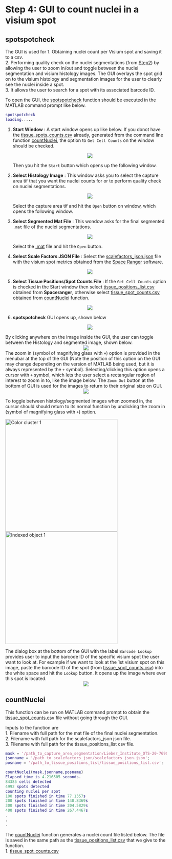 # Step 4: GUI to count nuclei in a visium spot

## spotspotcheck

The GUI is used for
1. Obtaining nuclei count per Visium spot and saving it to a csv.  
2. Performing quality check on the nuclei segmentations (from [Step2](http://research.libd.org/VisiumLIBD/step-2-nuclei-segmentation-of-individual-capture-areas-images.html)) by allowing the user to zoom in/out and toggle between the nuclei segmentation and visium histology images. The GUI overlays the spot grid on to the visium histology and segmentation images for the user to clearly see the nuclei inside a spot.  
3. It allows the user to search for a spot with its associated barcode ID.

To open the GUI, the [spotspotcheck](https://github.com/LieberInstitute/VisiumLIBD/blob/main/code/spotspotcheck.m) function should be executed in the MATLAB command prompt like below.

```MATLAB
spotspotcheck
loading.....
```

1. **Start Window** : A start window opens up like below. If you donot have the [tissue_spots_counts.csv](https://github.com/LieberInstitute/VisiumLIBD/blob/main/pipeline_outputs/spotspotcheck/tissue_spot_counts.csv) already, generated from the command line function [countNuclei](https://github.com/LieberInstitute/VisiumLIBD/blob/main/code/countNuclei.m), the option to `Get Cell Counts` on the window should be checked.
<center>
![](images/start.png) 
</center>
Then you hit the `Start` button which opens up the following window.

2. **Select Histology Image** : This window asks you to select the capture area tif that you want the nuclei counts for or to perform quality check on nuclei segmentations.
<center>
![](images/Select Histology Image.png) 
</center>
Select the capture area tif and hit the `Open` button on window, which opens the following window.

3. **Select Segmented Mat File** : This wondow asks for the final segmented `.mat` file of the nuclei segmentations.
<center>
![](images/Select segmentation.png) 
</center>
Select the [.mat](https://github.com/LieberInstitute/VisiumLIBD/blob/main/pipeline_outputs/refineVNS/Liebert_Institute_OTS-20-7690_rush_anterior_A1_nuclei.mat) file and hit the `Open` button.

4. **Select Scale Factors JSON File** : Select the [scalefactors_json.json](https://github.com/LieberInstitute/VisiumLIBD/blob/main/pipeline_outputs/spaceranger/scalefactors_json.json) file with the visium spot metrics obtained from the [Space Ranger](https://support.10xgenomics.com/spatial-gene-expression/software/pipelines/latest/what-is-space-ranger) software.
<center>
![](images/select json.png) 
</center>

5. **Select Tissue Positions/Spot Counts File** : If the `Get Cell Counts` option is checked in the Start window then select [tissue_positions_list.csv](https://github.com/LieberInstitute/VisiumLIBD/blob/main/pipeline_outputs/spaceranger/tissue_positions_list.csv) obtained from **Spaceranger**, otherwise select [tissue_spot_counts.csv](https://github.com/LieberInstitute/VisiumLIBD/blob/main/pipeline_outputs/spotspotcheck/tissue_spot_counts.csv) obtained from [countNuclei](https://github.com/LieberInstitute/VisiumLIBD/blob/main/code/countNuclei.m) function.
<center>
![](images/select spot counts.png) 
</center>


6. **spotspotcheck** GUI opens up, shown below
<center>
![](images/spotspotcheck.png) 
</center>

By clicking anywhere on the image inside the GUI, the user can toggle between the Histology and segmented image, shown below.
<center>
![](images/spotspotcheck BW.png) 
</center>

The zoom in (symbol of magnifying glass with `+`) option is provided in the menubar at the top of the GUI (Note the position of this option on the GUI may change depending on the version of MATLAB being used, but it is always represented by the `+` symbol). Selecting/clicking this option opens a cursor with `+` symbol, which lets the user select a rectangular region of interest to zoom in to, like the image below. The `Zoom Out` button at the bottom of GUI is used for the images to return to their original size on GUI.
<center>
![](images/zoom in 1.png) 
</center>

To toggle between histology/segmented images when zoomed in, the cursor should should return to its normal function by unclicking the zoom in (symbol of magnifying glass with `+`) option.

<img src="images/zoom in 2.png" title="Color cluster 1" width="350"/> <img src="images/zoom in 2 BW.png" title="Indexed object 1" width="350"/> 

The dialog box at the bottom of the GUI with the label `Barcode Lookup` provides user to input the barcode ID of the specific visium spot the user want to look at. For example if we want to look at the 1st visium spot on this image, paste the barcode ID of the spot (from [tissue_spot_counts.csv](https://github.com/LieberInstitute/VisiumLIBD/blob/main/pipeline_outputs/spotspotcheck/tissue_spot_counts.csv)) into the white space and hit the `Lookup` button. It opens up the image where ever this spot is located.
<center>
![](images/Barcode ID.png) 
</center>

## countNuclei

This function can be run on MATLAB command prompt to obtain the [tissue_spot_counts.csv](https://github.com/LieberInstitute/VisiumLIBD/blob/main/pipeline_outputs/spotspotcheck/tissue_spot_counts.csv) file without going through the GUI.

Inputs to the function are  
1. Filename with full path for the mat file of the final nuclei segmentation.  
2. Filename with full path for the scalefactors_json json file.  
3. Filename with full path for the tissue_positions_list csv file.

```MATLAB
mask = '/path_to_capture_area_segmentation/Lieber_Institute_OTS-20-7690_rush_anterior_A1_nuclei.mat';
jsonname = '/path_to_scalefactors_json/scalefactors_json.json';
posname = '/path_to_tissue_positions_list/tissue_positions_list.csv';

countNuclei(mask,jsonname,posname)                                           loading data                
Elapsed time is 4.216505 seconds.
84385 cells detected
4992 spots detected
counting nuclei per spot
100 spots finished in time 77.1357s
200 spots finished in time 140.8369s
300 spots finished in time 204.5829s
400 spots finished in time 267.4467s
.
.
.
```

The  [countNuclei](https://github.com/LieberInstitute/VisiumLIBD/blob/main/code/countNuclei.m) function generates a nuclei count file listed below. The file is saved in the same path as the [tissue_positions_list.csv](https://github.com/LieberInstitute/VisiumLIBD/blob/main/pipeline_outputs/spaceranger/tissue_positions_list.csv) that we give to the function.  
1.  [tissue_spot_counts.csv](https://github.com/LieberInstitute/VisiumLIBD/blob/main/pipeline_outputs/spotspotcheck/tissue_spot_counts.csv)





